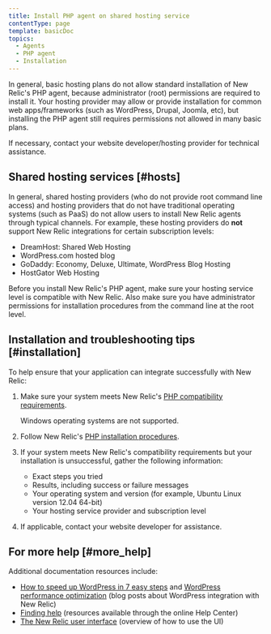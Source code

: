 ```yaml
---
title: Install PHP agent on shared hosting service
contentType: page
template: basicDoc
topics:
  - Agents
  - PHP agent
  - Installation
---
```


In general, basic hosting plans do not allow standard installation of New Relic's PHP agent, because administrator (root) permissions are required to install it. Your hosting provider may allow or provide installation for common web apps/frameworks (such as WordPress, Drupal, Joomla, etc), but installing the PHP agent still requires permissions not allowed in many basic plans.

If necessary, contact your website developer/hosting provider for technical assistance.

## Shared hosting services [#hosts]

In general, shared hosting providers (who do not provide root command line access) and hosting providers that do not have traditional operating systems (such as PaaS) do not allow users to install New Relic agents through typical channels. For example, these hosting providers do **not** support New Relic integrations for certain subscription levels:

* DreamHost: Shared Web Hosting
* WordPress.com hosted blog
* GoDaddy: Economy, Deluxe, Ultimate, WordPress Blog Hosting
* HostGator Web Hosting

Before you install New Relic's PHP agent, make sure your hosting service level is compatible with New Relic. Also make sure you have administrator permissions for installation procedures from the command line at the root level.

## Installation and troubleshooting tips [#installation]

To help ensure that your application can integrate successfully with New Relic:

1. Make sure your system meets New Relic's [PHP compatibility requirements](/docs/agents/php-agent/getting-started/php-agent-compatibility-requirements).

   <Callout variant="important">
     Windows operating systems are not supported.
   </Callout>
2. Follow New Relic's [PHP installation procedures](/docs/agents/php-agent/installation/php-agent-installation-overview).
3. If your system meets New Relic's compatibility requirements but your installation is unsuccessful, gather the following information:
   * Exact steps you tried
   * Results, including success or failure messages
   * Your operating system and version (for example, Ubuntu Linux version 12.04 64-bit)
   * Your hosting service provider and subscription level
4. If applicable, contact your website developer for assistance.

## For more help [#more_help]

Additional documentation resources include:

* [How to speed up WordPress in 7 easy steps](http://blog.newrelic.com/?p=12218) and [WordPress performance optimization](http:/blog.newrelic.com/?p=12339) (blog posts about WordPress integration with New Relic)
* [Finding help](/docs/accounts-partnerships/education/finding-help/finding-help) (resources available through the online Help Center)
* [The New Relic user interface](/docs/apm/new-relic-apm/getting-started/new-relic-user-interface) (overview of how to use the UI)
